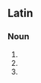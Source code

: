==Latin==

===Noun===
{{la-noun-form|saecula}} {{n}}

# {{inflection of|saeculum||nom|p|lang=la}}
# {{inflection of|saeculum||acc|p|lang=la}}
# {{inflection of|saeculum||voc|p|lang=la}}
